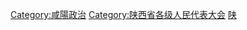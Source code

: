 [[Category:咸陽政治|Category:咸陽政治]]
[[Category:陕西省各级人民代表大会|Category:陕西省各级人民代表大会]]
[[Category:设区的市人民代表大会|陕]]